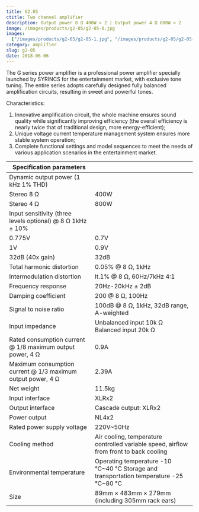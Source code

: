 ```yaml
---
title: G2.05
ctitle: Two channel amplifier
description: Output power 8 Ω 400W × 2 | Output power 4 Ω 800W × 2
image: /images/products/g2-05/g2-05-0.jpg
images:
  ["/images/products/g2-05/g2-05-1.jpg", "/images/products/g2-05/g2-05-2.jpg"]
category: amplifier
slug: g2-05
date: 2018-06-06
---
```


The G series power amplifier is a professional power amplifier specially launched by SYRINCS for the entertainment market, with exclusive tone tuning. The entire series adopts carefully designed fully balanced amplification circuits, resulting in sweet and powerful tones.

Characteristics:

1. Innovative amplification circuit, the whole machine ensures sound quality while significantly improving efficiency (the overall efficiency is nearly twice that of traditional design, more energy-efficient);
2. Unique voltage current temperature management system ensures more stable system operation;
3. Complete functional settings and model sequences to meet the needs of various application scenarios in the entertainment market.

| Specification parameters                                    |                                                                                        |
| ----------------------------------------------------------- | -------------------------------------------------------------------------------------- |
| Dynamic output power (1 kHz 1% THD)                         |                                                                                        |
| Stereo 8 Ω                                                  | 400W                                                                                   |
| Stereo 4 Ω                                                  | 800W                                                                                   |
| Input sensitivity (three levels optional) @ 8 Ω 1kHz ± 10%  |
| 0.775V                                                      | 0.7V                                                                                   |
| 1V                                                          | 0.9V                                                                                   |
| 32dB (40x gain)                                             | 32dB                                                                                   |
| Total harmonic distortion                                   | 0.05% @ 8 Ω, 1kHz                                                                      |
| Intermodulation distortion                                  | lt.1% @ 8 Ω, 60Hz/7kHz 4:1                                                             |
| Frequency response                                          | 20Hz-20kHz ± 2dB                                                                       |
| Damping coefficient                                         | 200 @ 8 Ω, 100Hz                                                                       |
| Signal to noise ratio                                       | 100dB @ 8 Ω, 1kHz, 32dB range, A-weighted                                              |
| Input impedance                                             | Unbalanced input 10k Ω Balanced input 20k Ω                                            |
| Rated consumption current @ 1/8 maximum output power, 4 Ω   | 0.9A                                                                                   |
| Maximum consumption current @ 1/3 maximum output power, 4 Ω | 2.39A                                                                                  |
| Net weight                                                  | 11.5kg                                                                                 |
| Input interface                                             | XLRx2                                                                                  |
| Output interface                                            | Cascade output: XLRx2                                                                  |
| Power output                                                | NL4x2                                                                                  |
| Rated power supply voltage                                  | 220V~50Hz                                                                              |
| Cooling method                                              | Air cooling, temperature controlled variable speed, airflow from front to back cooling |
| Environmental temperature                                   | Operating temperature -10 ℃~40 ℃ Storage and transportation temperature -25 ℃~80 ℃     |
| Size                                                        | 89mm × 483mm × 279mm (including 305mm rack ears)                                       |
